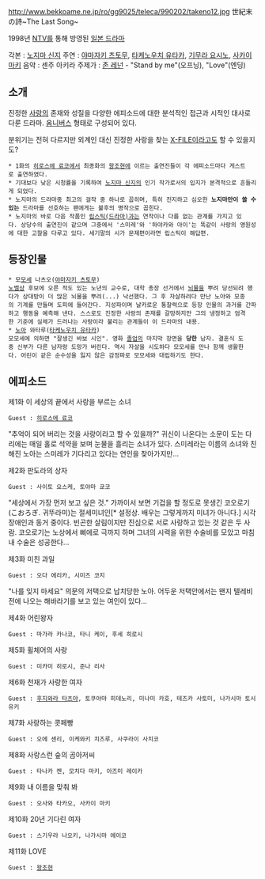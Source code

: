 http://www.bekkoame.ne.jp/ro/gg9025/teleca/990202/takeno12.jpg
世紀末の詩~The Last Song~

1998년 [[NTV]]를 통해 방영된 [[일본 드라마]]

각본 : [[노지마 신지]]
주연 : [[야마자키 츠토무]], [[타케노우치 유타카]], [[기무라 요시노]], [[사카이 마키]]
음악 : 센주 아키라
주제가 : [[존 레넌]] - "Stand by me"(오프닝), "Love"(엔딩)

== 소개 ==
진정한 [[사랑]]의 존재와 성질을 다양한 에피소드에 대한 분석적인 접근과 시적인 대사로 다룬 드라마. [[옴니버스]] 형태로 구성되어 있다.

분위기는 전혀 다르지만 외계인 대신 진정한 사랑을 찾는 [[X-FILE]]이라고도 할 수 있을지도?

 * 1화의 [[히로스에 료코]]에서 최종화의 [[왕조현]]에 이르는 출연진들이 각 에피소드마다 게스트로 출연하였다.
 * 기대보다 낮은 시청률을 기록하여 [[노지마 신지]]의 인기 작가로서의 입지가 본격적으로 흔들리게 되었다.
 * 노지마의 드라마중 최고의 걸작 중 하나로 꼽히며, 특히 진지하고 심오한 '''노지마만이 쓸 수 있는''' 드라마를 선호하는 팬에게는 불후의 명작으로 꼽힌다.
 * 노지마의 바로 다음 작품인 [[립스틱(드라마)]]과는 연작이나 다름 없는 관계를 가지고 있다. 상당수의 출연진이 같으며 그중에서 '스미레'와 '하야카와 아이'는 똑같이 사랑의 영원성에 대한 고찰을 다루고 있다. 세기말의 시가 문제편이라면 립스틱이 해답편.

== 등장인물 ==
 * 모[[모세]] 나츠오([[야마자키 츠토무]])
 [[노벨상]] 후보에 오른 적도 있는 노년의 교수로, 대학 총장 선거에서 [[뇌물]]을 뿌려 당선되려 했다가 상대방이 더 많은 뇌물을 뿌려(...) 낙선했다. 그 후 자살하려다 만난 노아와 모종의 기계를 만들며 도피에 들어간다. 지성파이며 날카로운 통찰력으로 등장 인물의 과거를 간파하고 행동을 예측해 낸다. 스스로도 진정한 사랑의 존재를 갈망하지만 그의 냉정하고 엄격한 기준에 실체가 드러나는 사랑이라 불리는 관계들이 이 드라마의 내용.
 * [[노아]] 와타루([[타케노우치 유타카]])
 모모세에 의하면 "잘생긴 바보 시인". 영화 [[졸업]]의 마지막 장면을 '''당한''' 남자. 결혼식 도중 신부가 다른 남자랑 도망가 버린다. 역시 자살을 시도하다 모모세를 만나 함께 생활한다. 어린이 같은 순수성을 잃지 않은 감정파로 모모세와 대립하기도 한다. 

== 에피소드 ==
제1화 이 세상의 끝에서 사랑을 부르는 소녀
 Guest : [[히로스에 료코]]
"추억이 되어 버리는 것을 사랑이라고 할 수 있을까?"
귀신이 나온다는 소문이 도는 다리에는 매일 홀로 석약을 보며 눈물을 흘리는 소녀가 있다. 스미레라는 이름의 소녀와 친해진 노아는 스미레가 기다리고 있다는 연인을 찾아가지만...

제2화 판도라의 상자
 Guest : 사이토 요스케, 토야마 쿄코
"세상에서 가장 먼저 보고 싶은 것."
가까이서 보면 기겁을 할 정도로 못생긴 코오로기(こおろぎ. 귀뚜라미)는 절세미녀인[* 설정상. 배우는 그렇게까지 미녀가 아니다.] 시각 장애인과 동거 중이다. 빈곤한 살림이지만 진심으로 서로 사랑하고 있는 것 같은 두 사람.  코오로기는 노상에서 삐에로 극까지 하며 그녀의 시력을 위한 수술비를 모았고 마침내 수술은 성공한다...

제3화 미친 과일
 Guest : 오다 에리카, 시미즈 코지
"나를 잊지 마세요"
의문의 저택으로 납치당한 노아. 어두운 저택안에서는 왠지 텔레비전에 나오는 해바라기를 보고 있는 여인이 있다...

제4화 어린왕자 
 Guest : 마가라 카나코, 타니 케이, 후세 히로시 

제5화 휠체어의 사랑
 Guest : 미카미 히로시, 준나 리사

제6화 천재가 사랑한 여자
 Guest : [[후지와라 타츠야]], 토쿠야마 히데노리, 미나미 카호, 테즈카 사토미, 나가시마 토시유키

제7화 사랑하는 콧페빵
 Guest : 오에 센리, 이케와키 치즈루, 사쿠라이 사치코

제8화 사랑스런 숲의 곰아저씨
 Guest : 타나카 켄, 모치다 마키, 아즈미 레이카

제9화 내 이름을 맞춰 봐
 Guest : 오사와 타카오, 사카이 마키

제10화 20년 기다린 여자
 Guest : 스기우라 나오키, 나가시마 에이코

제11화 LOVE
 Guest : [[왕조현]]
